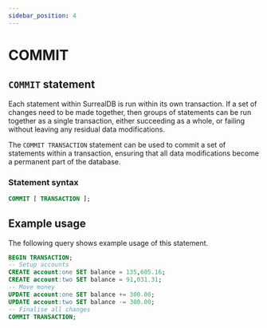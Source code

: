 ```yaml
---
sidebar_position: 4
---
```


# COMMIT 

## `COMMIT` statement

Each statement within SurrealDB is run within its own transaction. If a set of changes need to be made together, then groups of statements can be run together as a single transaction, either succeeding as a whole, or failing without leaving any residual data modifications.

The `COMMIT TRANSACTION` statement can be used to commit a set of statements within a transaction, ensuring that all data modifications become a permanent part of the database.

### Statement syntax

```sql title="SurrealQL Syntax"
COMMIT [ TRANSACTION ];
```

## Example usage

The following query shows example usage of this statement.

```sql
BEGIN TRANSACTION;
-- Setup accounts
CREATE account:one SET balance = 135,605.16;
CREATE account:two SET balance = 91,031.31;
-- Move money
UPDATE account:one SET balance += 300.00;
UPDATE account:two SET balance -= 300.00;
-- Finalise all changes
COMMIT TRANSACTION;
```
